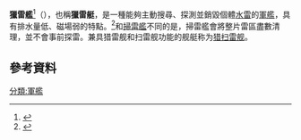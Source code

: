 {{Refimprove|time=2019-02-12T19:14:26+00:00}}
'''獵雷艦'''<ref>{{cite web |title=minehunter - 獵雷艦；獵雷艇 |url=http://terms.naer.edu.tw/detail/3325004/ |website=terms.naer.edu.tw |accessdate=2019-02-12 |archive-date=2019-06-08 |archive-url=https://web.archive.org/web/20190608193933/http://terms.naer.edu.tw/detail/3325004/ |dead-url=no }}</ref>（{{Lang-en|minehunter}}），也稱'''獵雷艇'''，是一種能夠主動搜尋、探測並銷毀個體[[水雷|水雷]]的[[軍艦|軍艦]]，具有排水量低、磁場弱的特點。<ref>{{cite web |title=Mine-hunters: are they still needed? |url=https://www.naval-technology.com/features/featuremine-hunters-are-they-still-needed-4809232/ |website=Naval Technology |accessdate=2019-02-12 |date=2016-02-17 |archive-date=2021-01-21 |archive-url=https://web.archive.org/web/20210121185930/https://www.naval-technology.com/features/featuremine-hunters-are-they-still-needed-4809232/ |dead-url=no }}</ref>和[[掃雷艦|掃雷艦]]不同的是，掃雷艦會將整片雷區盡數清理，並不會事前探雷。兼具猎雷舰和扫雷舰功能的舰艇称为[[猎扫雷舰|猎扫雷舰]]。

== 參考資料 ==
{{reflist}}
{{19世纪和20世纪作战舰只类型}}
{{軍事小作品}}
[[分類:軍艦|分類:軍艦]]
